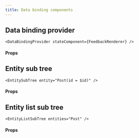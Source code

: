```yaml
---
title: Data binding components
---
```



## Data binding provider

```tsx
<DataBindingProvider stateComponent={FeedbackRenderer} />
```

#### Props

<PropsTable required>
  <SharedProps.stateComponent required />
</PropsTable>

## Entity sub tree

```tsx
<EntitySubTree entity="Post(id = $id)" />
```

#### Props

<PropsTable required>
  <SharedProps.entity required />
</PropsTable>

## Entity list sub tree

```tsx
<EntityListSubTree entities="Post" />
```

#### Props

<PropsTable required>
  <SharedProps.entities required />
</PropsTable>
